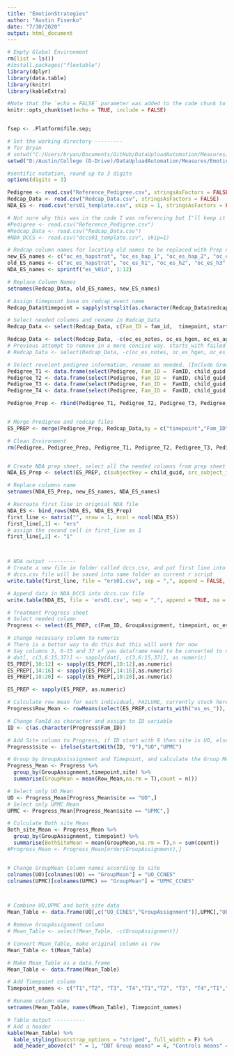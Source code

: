 ```yaml
---
title: "EmotionStrategies"
author: "Austin Fisenko"
date: "7/30/2020"
output: html_document
---
```


```r
# Empty Global Environment
rm(list = ls())
#install.packages("flextable")
library(dplyr)
library(data.table)
library(knitr)
library(kableExtra)

#Note that the `echo = FALSE` parameter was added to the code chunk to prevent printing of the R code that generated the plot.
knitr::opts_chunk$set(echo = TRUE, include = FALSE)


fsep <- .Platform$file.sep;

# Set the working directory ---------
# for Bryan
# setwd("C:/Users/bryan/Documents/GitHub/DataUploadAutomation/Measures/EmotionStrategies")
setwd("D:/Austin/College (D-Drive)/DataUploadAutomation/Measures/EmotionStrategies")

#sentific notation, round up to 3 digits
options(digits = 3)
```

```r
Pedigree <- read.csv("Reference_Pedigree.csv", stringsAsFactors = FALSE)
Redcap_Data <- read.csv("Redcap_Data.csv", stringsAsFactors = FALSE)
NDA_ES <- read.csv("ers01_template.csv", skip = 1, stringsAsFactors = FALSE)

# Not sure why this was in the code I was referencing but I'll keep it here jst in case. 
#Pedigree <- read.csv("Reference_Pedigree.csv")
#Redcap_Data <- read.csv("Redcap_Data.csv")
#NDA_DCCS <- read.csv("dccs01_template.csv", skip=1)
```

```r
# Redcap column names for locating old names to be replaced with Prep names and NDA names
new_ES_names <- c("oc_es_hapstrat", "oc_es_hap_1", "oc_es_hap_2", "oc_es_hap_3", "oc_es_angstrat", "oc_es_ang_1", "oc_es_ang_2", "oc_es_ang_3", "oc_es_sadstrat", "oc_es_sad_1", "oc_es_sad_2", "oc_es_sad_3")
old_ES_names <- c("oc_es_hapstrat", "oc_es_h1", "oc_es_h2", "oc_es_h3", "oc_es_angstrat", "oc_es_a1", "oc_es_a2", "oc_es_a3", "oc_es_sadstrat", "oc_es_s1", "oc_es_s2", "oc_es_s3")
NDA_ES_names <- sprintf("es_%01d", 1:12)

# Replace Column Names
setnames(Redcap_Data, old_ES_names, new_ES_names)
```

```r
# Assign timepoint base on redcap_event_name
Redcap_Data$timepoint = sapply(strsplit(as.character(Redcap_Data$redcap_event_name), split = '_', fixed = T), function(x) (x[2])) 

# Select needed columns and rename in Redcap_Data
Redcap_Data <- select(Redcap_Data, c(Fam_ID = fam_id,  timepoint, starts_with("oc_es_")))

Redcap_Data <- select(Redcap_Data, -c(oc_es_notes, oc_es_hgen, oc_es_agen, oc_es_sgen, oc_es_intblue, oc_es_intgreen, oc_es_intmom))
# Previous attempt to remove in a more concise way. starts_with failed to remove indicated columns. 
# Redcap_Data <- select(Redcap_Data, -c(oc_es_notes, oc_es_hgen, oc_es_agen, oc_es_sgen, starts_with("oc_es_int"))

# Select revelent pedigree information, rename as needed. (Include GroupAssignment for treatment progress calculation).
Pedigree_T1 <- data.frame(select(Pedigree, Fam_ID =  FamID, child_guid, child_famID = FamID_Child, interview_date = Time1Date, interview_age = MomAge_T1, child_sex = ChildGender, GroupAssignment), timepoint = 1 )
Pedigree_T2 <- data.frame(select(Pedigree, Fam_ID =  FamID, child_guid, child_famID = FamID_Child, interview_date = Time2Date, interview_age = MomAge_T2, child_sex = ChildGender, GroupAssignment), timepoint = 2 )
Pedigree_T3 <- data.frame(select(Pedigree, Fam_ID =  FamID, child_guid, child_famID = FamID_Child, interview_date = Time3Date, interview_age = MomAge_T3, child_sex = ChildGender, GroupAssignment), timepoint = 3 )
Pedigree_T4 <- data.frame(select(Pedigree, Fam_ID =  FamID, child_guid, child_famID = FamID_Child, interview_date = Time4Date, interview_age = MomAge_T4, child_sex = ChildGender, GroupAssignment), timepoint = 4 )

Pedigree_Prep <- rbind(Pedigree_T1, Pedigree_T2, Pedigree_T3, Pedigree_T4)


# Merge Predigree and redcap files
ES_PREP <- merge(Pedigree_Prep, Redcap_Data,by = c("timepoint","Fam_ID"), all = TRUE)

# Clean Environment
rm(Pedigree, Pedigree_Prep, Pedigree_T1, Pedigree_T2, Pedigree_T3, Pedigree_T4, Redcap_Data)
```

```r

```

```r
# Create NDA prep sheet, select all the needed columns from prep sheet
NDA_ES_Prep <- select(ES_PREP, c(subjectkey = child_guid, src_subject_id = child_famID, interview_date, interview_age, sex = child_sex, visit = timepoint, starts_with("oc_es_") ))

# Replace columns name 
setnames(NDA_ES_Prep, new_ES_names, NDA_ES_names)

# Recreate first line in orignial NDA file
NDA_ES <- bind_rows(NDA_ES, NDA_ES_Prep)
first_line <- matrix("", nrow = 1, ncol = ncol(NDA_ES))
first_line[,1] <- "ers"
# assign the second cell in first_line as 1
first_line[,2] <- "1"



# NDA output ---------
# Create a new file in folder called dccs.csv, and put first line into this file
# dccs.csv file will be saved into same folder as current r script
write.table(first_line, file = "ers01.csv", sep = ",", append = FALSE, quote = FALSE, na = "", col.names = FALSE, row.names = FALSE)

# Append data in NDA_DCCS into dccs.cav file 
write.table(NDA_ES, file = 'ers01.csv', sep = ",", append = TRUE, na = "", quote = FALSE, row.names = FALSE)
```

```r
# Treatment Progress sheet
# Select needed column
Progress <- select(ES_PREP, c(Fam_ID, GroupAssignment, timepoint, oc_es_hap_1, oc_es_hap_2, oc_es_hap_3, oc_es_ang_1, oc_es_ang_2, oc_es_ang_3, oc_es_sad_1, oc_es_sad_2, oc_es_sad_3))

# change necessary column to numeric
# There is a better way to do this but this will work for now
# Say columns 3, 6-15 and 37 of you dataframe need to be converted to numeric one could:
# dat[, c(3,6:15,37)] <- sapply(dat[, c(3,6:15,37)], as.numeric)
ES_PREP[,10:12] <- sapply(ES_PREP[,10:12],as.numeric)
ES_PREP[,14:16] <- sapply(ES_PREP[,14:16],as.numeric) 
ES_PREP[,18:20] <- sapply(ES_PREP[,18:20],as.numeric)

ES_PREP <- sapply(ES_PREP, as.numeric)

# Calculate row mean for each individual, FAILURE, currently stuck here
Progress$Row_Mean <- rowMeans(select(ES_PREP,c(starts_with("os_es_")), na.rm = T))

# Change FamId as character and assign to ID variable 
ID <- c(as.character(Progress$Fam_ID))

# Add Site column to Progress, if ID start with 9 then site is UO, else is UPMC
Progress$site <- ifelse(startsWith(ID, "9"),"UO","UPMC")

# Group by GroupAssissignment and Timepoint, and calculate the Group Mean
Progress_Mean <- Progress %>%
  group_by(GroupAssignment,timepoint,site) %>%
  summarise(GroupMean = mean(Row_Mean,na.rm = T),count = n())

# Select only UO Mean
UO <- Progress_Mean[Progress_Mean$site == "UO",]
# Select only UPMC Mean 
UPMC <- Progress_Mean[Progress_Mean$site == "UPMC",]

# Colculate Both site Mean 
Both_site_Mean <- Progress_Mean %>%
  group_by(GroupAssignment, timepoint) %>%
  summarise(BothSiteMean = mean(GroupMean,na.rm = T),n = sum(count))
#Progress_Mean <- Progress_Mean[order(GroupAssignment),] 


# Change GroupMean Column names according to site
colnames(UO)[colnames(UO) == "GroupMean"] = "UO_CCNES"
colnames(UPMC)[colnames(UPMC) == "GroupMean"] = "UPMC_CCNES"



# Combine UO,UPMC and both_site data 
Mean_Table <- data.frame(UO[,c("UO_CCNES","GroupAssignment")],UPMC[,"UPMC_CCNES"],Both_site_Mean[,c("BothSiteMean","n")])

# Remove GroupAssignment column 
# Mean_Table <- select(Mean_Table, -c(GroupAssignment))

# Convert Mean_Table, make original column as row
Mean_Table <- t(Mean_Table)

# Make Mean_Table as a data.frame
Mean_Table <- data.frame(Mean_Table)

# Add Timepoint column 
Timepoint_names <- c("T1","T2", "T3", "T4","T1","T2", "T3", "T4","T1","T2", "T3", "T4")

# Rename column name 
setnames(Mean_Table, names(Mean_Table), Timepoint_names)

# Table output ----------
# Add a header 
kable(Mean_Table) %>%
  kable_styling(bootstrap_options = "striped", full_width = F) %>%
  add_header_above(c(" " = 1, "DBT Group means" = 4, "Controls means" = 4, "FSU means" = 4))
```

